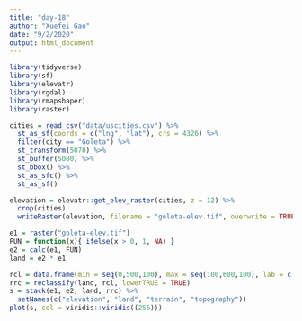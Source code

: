 ```yaml
---
title: "day-18"
author: "Xuefei Gao"
date: "9/2/2020"
output: html_document
---
```

```r
library(tidyverse)
library(sf)
library(elevatr)
library(rgdal)
library(rmapshaper)
library(raster)

cities = read_csv("data/uscities.csv") %>%
  st_as_sf(coords = c("lng", "lat"), crs = 4326) %>%
  filter(city == "Goleta") %>%
  st_transform(5070) %>%
  st_buffer(5000) %>%
  st_bbox() %>%
  st_as_sfc() %>%
  st_as_sf()

elevation = elevatr::get_elev_raster(cities, z = 12) %>%
  crop(cities) 
  writeRaster(elevation, filename = "goleta-elev.tif", overwrite = TRUE)

e1 = raster("goleta-elev.tif")
FUN = function(x){ ifelse(x > 0, 1, NA) }
e2 = calc(e1, FUN)
land = e2 * e1

rcl = data.frame(min = seq(0,500,100), max = seq(100,600,100), lab = c(0:5))
rrc = reclassify(land, rcl, lowerTRUE = TRUE)
s = stack(e1, e2, land, rrc) %>% 
  setNames(c("elevation", "land", "terrain", "topography"))
plot(s, col = viridis::viridis((256)))
```
